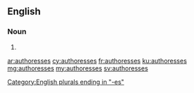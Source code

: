 ==English==

===Noun===
{{head|en|noun plural form}}

# {{plural of|authoress|lang=en}}

[[Category:English plurals ending in "-es"]]

[[ar:authoresses]]
[[cy:authoresses]]
[[fr:authoresses]]
[[ku:authoresses]]
[[mg:authoresses]]
[[my:authoresses]]
[[sv:authoresses]]
